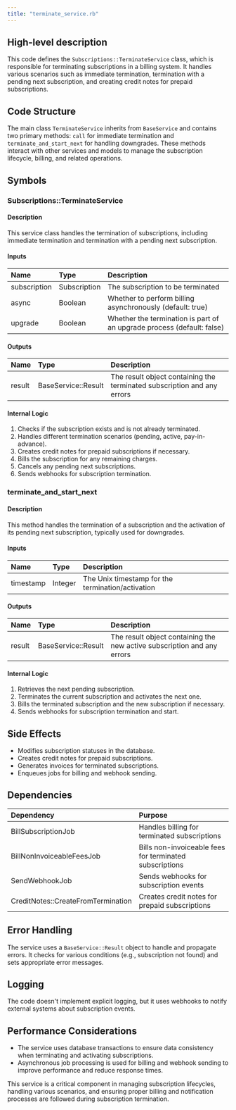 ```yaml
---
title: "terminate_service.rb"
---
```


## High-level description
This code defines the `Subscriptions::TerminateService` class, which is responsible for terminating subscriptions in a billing system. It handles various scenarios such as immediate termination, termination with a pending next subscription, and creating credit notes for prepaid subscriptions.

## Code Structure
The main class `TerminateService` inherits from `BaseService` and contains two primary methods: `call` for immediate termination and `terminate_and_start_next` for handling downgrades. These methods interact with other services and models to manage the subscription lifecycle, billing, and related operations.

## Symbols

### Subscriptions::TerminateService
#### Description
This service class handles the termination of subscriptions, including immediate termination and termination with a pending next subscription.

#### Inputs
| Name | Type | Description |
|:-----|:-----|:------------|
| subscription | Subscription | The subscription to be terminated |
| async | Boolean | Whether to perform billing asynchronously (default: true) |
| upgrade | Boolean | Whether the termination is part of an upgrade process (default: false) |

#### Outputs
| Name | Type | Description |
|:-----|:-----|:------------|
| result | BaseService::Result | The result object containing the terminated subscription and any errors |

#### Internal Logic
1. Checks if the subscription exists and is not already terminated.
2. Handles different termination scenarios (pending, active, pay-in-advance).
3. Creates credit notes for prepaid subscriptions if necessary.
4. Bills the subscription for any remaining charges.
5. Cancels any pending next subscriptions.
6. Sends webhooks for subscription termination.

### terminate_and_start_next
#### Description
This method handles the termination of a subscription and the activation of its pending next subscription, typically used for downgrades.

#### Inputs
| Name | Type | Description |
|:-----|:-----|:------------|
| timestamp | Integer | The Unix timestamp for the termination/activation |

#### Outputs
| Name | Type | Description |
|:-----|:-----|:------------|
| result | BaseService::Result | The result object containing the new active subscription and any errors |

#### Internal Logic
1. Retrieves the next pending subscription.
2. Terminates the current subscription and activates the next one.
3. Bills the terminated subscription and the new subscription if necessary.
4. Sends webhooks for subscription termination and start.

## Side Effects
- Modifies subscription statuses in the database.
- Creates credit notes for prepaid subscriptions.
- Generates invoices for terminated subscriptions.
- Enqueues jobs for billing and webhook sending.

## Dependencies
| Dependency | Purpose |
|:-----------|:--------|
| BillSubscriptionJob | Handles billing for terminated subscriptions |
| BillNonInvoiceableFeesJob | Bills non-invoiceable fees for terminated subscriptions |
| SendWebhookJob | Sends webhooks for subscription events |
| CreditNotes::CreateFromTermination | Creates credit notes for prepaid subscriptions |

## Error Handling
The service uses a `BaseService::Result` object to handle and propagate errors. It checks for various conditions (e.g., subscription not found) and sets appropriate error messages.

## Logging
The code doesn't implement explicit logging, but it uses webhooks to notify external systems about subscription events.

## Performance Considerations
- The service uses database transactions to ensure data consistency when terminating and activating subscriptions.
- Asynchronous job processing is used for billing and webhook sending to improve performance and reduce response times.

This service is a critical component in managing subscription lifecycles, handling various scenarios, and ensuring proper billing and notification processes are followed during subscription termination.